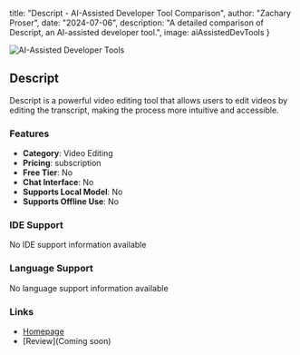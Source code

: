 

  title: "Descript - AI-Assisted Developer Tool Comparison",
  author: "Zachary Proser",
  date: "2024-07-06",
  description: "A detailed comparison of Descript, an AI-assisted developer tool.",
  image: aiAssistedDevTools
}


<Image src={aiAssistedDevTools} alt="AI-Assisted Developer Tools" />

## Descript

Descript is a powerful video editing tool that allows users to edit videos by editing the transcript, making the process more intuitive and accessible.

### Features

- **Category**: Video Editing
- **Pricing**: subscription
- **Free Tier**: No
- **Chat Interface**: No
- **Supports Local Model**: No
- **Supports Offline Use**: No

### IDE Support

No IDE support information available

### Language Support

No language support information available

### Links

- [Homepage](https://www.descript.com/)
- [Review](Coming soon)
